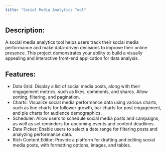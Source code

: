 ```yaml
---
title: "Social Media Analytics Tool"
---
```


## Description:
A social media analytics tool helps users track their social media performance and make data-driven decisions to improve their online presence. This project demonstrates your ability to build a visually appealing and interactive front-end application for data analysis.

## Features:

- Data Grid: Display a list of social media posts, along with their engagement metrics, such as likes, comments, and shares. Allow sorting, filtering, and pagination.
- Charts: Visualize social media performance data using various charts, such as line charts for follower growth, bar charts for post engagement, and pie charts for audience demographics.
- Scheduler: Allow users to schedule social media posts and campaigns, as well as set reminders for upcoming events and content deadlines.
- Date Picker: Enable users to select a date range for filtering posts and analyzing performance data.
- Rich Content Editor: Provide a platform for drafting and editing social media posts, with formatting options, images, and tables.